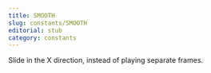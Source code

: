 ```yaml
---
title: SMOOTH
slug: constants/SMOOTH
editorial: stub
category: constants
---
```


<LSLConstant
	name="SMOOTH"
	type="integer"
	value="0x10"
/>

Slide in the X direction, instead of playing separate frames.
